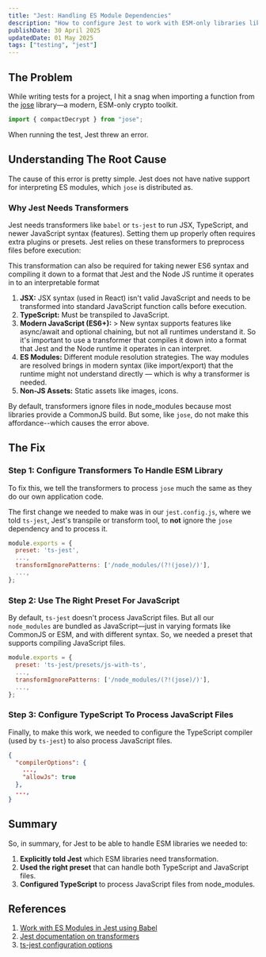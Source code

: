 ```yaml
---
title: "Jest: Handling ES Module Dependencies"
description: "How to configure Jest to work with ESM-only libraries like jose, including the necessary transformer and TypeScript settings."
publishDate: 30 April 2025
updatedDate: 01 May 2025
tags: ["testing", "jest"]
---
```



## The Problem

While writing tests for a project, I hit a snag when importing a function from the [jose](https://github.com/panva/jose) library—a modern, ESM-only crypto toolkit.

```typescript title="test.tsx"
import { compactDecrypt } from "jose";
```

When running the test, Jest threw an error.

<CaptionedImage
	src={errorImage}
	alt="Jest error when importing ESM-only library"
	caption="Jest throws an error when trying to import from 'jose', an ESM-only library, because Jest needs special configuration to handle ES modules."
/>

## Understanding The Root Cause

The cause of this error is pretty simple. Jest does not have native support for interpreting ES modules, which `jose` is distributed as.

### Why Jest Needs Transformers

Jest needs transformers like `babel` or `ts-jest` to run JSX, TypeScript, and newer JavaScript syntax (features). Setting them up properly often requires extra plugins or presets. Jest relies on these transformers to preprocess files before execution:

This transformation can also be required for taking newer ES6 syntax and compiling it down to a format that Jest and the Node JS runtime it operates in to an interpretable format

1. **JSX:** JSX syntax (used in React) isn't valid JavaScript and needs to be transformed into standard JavaScript function calls before execution.
2. **TypeScript:** Must be transpiled to JavaScript.
3. **Modern JavaScript (ES6+):** > New syntax supports features like async/await and optional chaining, but not all runtimes understand it. So it's important to use a transformer that compiles it down into a format that Jest and the Node runtime it operates in can interpret.
4. **ES Modules:** Different module resolution strategies. The way modules are resolved brings in modern syntax (like import/export) that the runtime might not understand directly — which is why a transformer is needed.
5. **Non-JS Assets:** Static assets like images, icons.

By default, transformers ignore files in node_modules because most libraries provide a CommonJS build. But some, like `jose`, do not make this affordance--which causes the error above.

## The Fix

### Step 1: Configure Transformers To Handle ESM Library

To fix this, we tell the transformers to process `jose` much the same as they do our own application code.

The first change we needed to make was in our `jest.config.js`, where we told `ts-jest`, Jest's transpile or transform tool, to **not** ignore the `jose` dependency and to process it.

```javascript title="jest.config.js" ins={4}
module.exports = {
  preset: 'ts-jest',
  ...,
  transformIgnorePatterns: ['/node_modules/(?!(jose)/)'],
  ...,
};
```

### Step 2: Use The Right Preset For JavaScript

By default, `ts-jest` doesn't process JavaScript files. But all our `node_modules` are bundled as JavaScript—just in varying formats like CommonJS or ESM, and with different syntax. So, we needed a preset that supports compiling JavaScript files.

```javascript title="jest.config.js" ins={4}
module.exports = {
  preset: 'ts-jest/presets/js-with-ts',
  ...,
  transformIgnorePatterns: ['/node_modules/(?!(jose)/)'],
  ...,
};
```

### Step 3: Configure TypeScript To Process JavaScript Files

Finally, to make this work, we needed to configure the TypeScript compiler (used by `ts-jest`) to also process JavaScript files.

```json title="tsconfig.json"
{
  "compilerOptions": {
    ...,
    "allowJs": true
  },
  ...,
}
```

## Summary

So, in summary, for Jest to be able to handle ESM libraries we needed to:

1. **Explicitly told Jest** which ESM libraries need transformation.
2. **Used the right preset** that can handle both TypeScript and JavaScript files.
3. **Configured TypeScript** to process JavaScript files from node_modules.

## References

1. [Work with ES Modules in Jest using Babel](https://jgrivera.hashnode.dev/work-with-es-modules-in-jest-using-babel)
2. [Jest documentation on transformers](https://jestjs.io/docs/configuration#transform-objectstring-pathtotransformer--pathtotransformer-object)
3. [ts-jest configuration options](https://kulshekhar.github.io/ts-jest/docs/getting-started/options)

